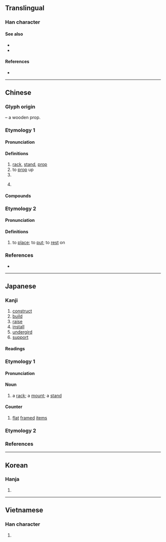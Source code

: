 {{character info}}
==Translingual==
{{stroke order|strokes=9}}

===Han character===
{{Han char|rn=75|rad=木|as=05|sn=9|four=46904|canj=KRD|ids=⿱加木}}

====See also====
* {{l|mul|枷}} <!-- same components, different arrangement -->
* {{l|mul|㗎}}

====References====
* {{Han ref|kx=0517.100|dkj=14586|dj=0905.070|hdz=21190.070|uh=67B6|ud=26550|bh=AC5B|bd=44123}}

----

==Chinese==
{{zh-forms}}

===Glyph origin===
{{Han etym}}
{{Han compound|加|木|t2=tree, wood|ls=psc|c1=p|c2=s}} – a wooden prop.

===Etymology 1===

====Pronunciation====
{{zh-pron
|m=jià
|m-s=jia4
|ma=Zh-jià.ogg
|c=gaa3,gaa3-2
|h=pfs=ka
|md=
|mn=xm,qz,tw:kè/zz:kèe/xm,qz,tw:kà
|mn_note=Xiamen, Quanzhou, Taiwan: kè - vernacular; kà - literary
|mn-t=gê3
|w=
|mc=y
|oc=y
|cat=n,v,cls
}}

====Definitions====
{{zh-hanzi}}

# [[rack]], [[stand]], [[prop]]
# to [[prop]] up
# {{zh-classifier|planes, large vehicles, radios, etc|cat=y}}
# {{lb|zh|Cantonese}} {{zh-classifier|vehicles|cat=y}}
#: {{zh-x|一 架 車|a car|C}}
#: {{zh-x|一 架 單車|a bike|C}}

====Compounds====
{{zh-der|一架子|三腳架|不間不架|主從架構|井架|倒了架|倒了架子|倒架|功架|勸架|十字架|另搭架子|吐架子|吵架|塌架|大陸架|官架子|屋上架屋|屋下架屋|工架|懶架|打架|打群架|扯架子|拉偏架|拉架|招架|招架不住|拿架子|掛杯架|插架|插架萬軸|搭架子|撇架子|擎天架海|擎架|擔架|擺架子|擺空架子|支架|支架子|書架|架不住|架兒|架勢|架子|架子花臉|架弄|架式|架架格格|架構|架海擎天|架海金梁|架田|架秧子|架空|架舌頭|架落|架設|架謊鑿空|架走|架閣|桁架|框架|梁架|棚架|構架|檠天架海|欄架|沒架子|演架|瓜架|畫架|疊床架屋|禁架|萬籤插架|空心架子|空架子|端架子|筆架|絞架|綁架|繡架|罵架|羅圈兒架|腳手架|腳架|臭架子|舉架|花架子|落架|葫蘆架|藤架|衣架|調詞架訟|起落架|跳架子|車架|遮架|鄴架|鋼架|鐵架|開架|間架|陸架|難以招架|馬架|骨架|骨頭架子|高架橋|高架道路|高架鐵路|鬧架|鴨子上架|鷹架|筆架山|花架|神農架|架鍋山|丟架|架樑}}

===Etymology 2===
{{rfe|zh}}

====Pronunciation====
{{zh-pron
|mn=xm,tp:khè/kh:khòe
|cat=v
}}

====Definitions====
{{zh-hanzi}}

# {{lb|zh|Min Nan}} to [[place]]; to [[put]]; to [[rest]] on

===References===
* {{R:yue:Hanzi}}

{{zh-cat|Elementary|Intermediate}}

----

==Japanese==

===Kanji===
{{ja-kanji|grade=c|rs=木05}}

# [[construct]]
# [[build]]
# [[raise]]
# [[install]]
# [[undergird]]
# [[support]]

====Readings====
{{ja-readings
|goon=け
|kanon=か
|kun=か-ける, たな-, か-かる
}}

===Etymology 1===
{{ja-kanjitab|か|yomi=kanon}}

====Pronunciation====
{{ja-pron|か|y=kanon|acc=1|acc_ref=DJR}}

====Noun====
{{ja-noun|か}}

# a [[rack]]; a [[mount]]; a [[stand]]

====Counter====
{{ja-pos|counter|か}}

# [[flat]] [[framed]] [[item]]s

===Etymology 2===
{{ja-kanjitab|たるき|yomi=k}}
{{ja-see|垂木}}

===References===
<references/>

----

==Korean==

===Hanja===
{{ko-hanja|hangeul=가|eumhun=|rv=ga|mr=ka|y=ka}}

# {{rfdef|ko|sort=木05}}

----

==Vietnamese==

===Han character===
{{vi-hantu|[[giá]], [[dứa]], [[gá]], [[rớ]]|rs=木05}}

# {{rfdef|vi|sort=木05}}
